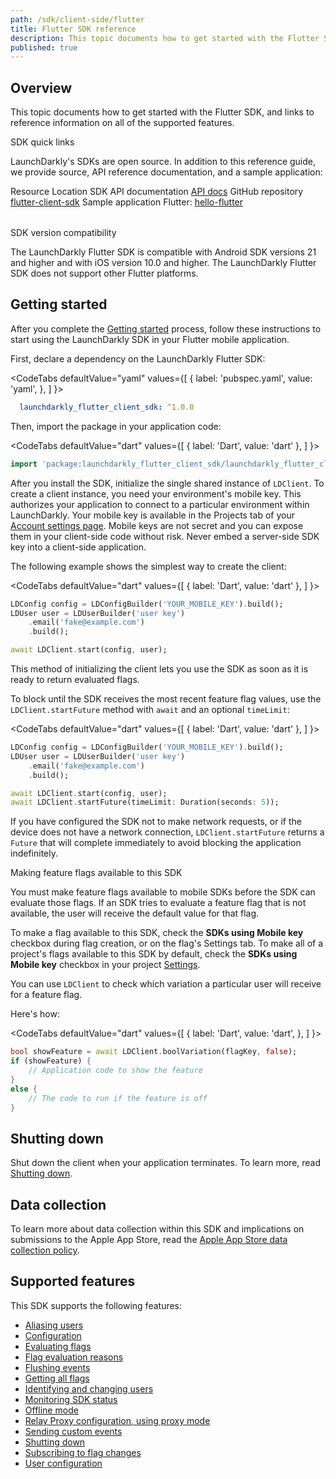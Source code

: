 ```yaml
---
path: /sdk/client-side/flutter
title: Flutter SDK reference
description: This topic documents how to get started with the Flutter SDK, and links to reference information on all of the supported features.
published: true
---
```


## Overview

This topic documents how to get started with the Flutter SDK, and links to reference information on all of the supported features.

<Callout intent="primary">
<CalloutTitle>SDK quick links</CalloutTitle>
<CalloutDescription>

LaunchDarkly's SDKs are open source. In addition to this reference guide, we provide source, API reference documentation, and a sample application:

<Table>
  <TableHeader>
    <TableHeadCell>Resource</TableHeadCell>
    <TableHeadCell>Location</TableHeadCell>
  </TableHeader>
  <TableBody>
    <TableRow>
      <TableCell>SDK API documentation</TableCell>
      <TableCell><a href="https://launchdarkly.github.io/flutter-client-sdk/">API docs</a></TableCell>
    </TableRow>
    <TableRow>
      <TableCell>GitHub repository</TableCell>
      <TableCell><a href="https://github.com/launchdarkly/flutter-client-sdk">flutter-client-sdk</a></TableCell>
    </TableRow>
    <TableRow>
      <TableCell>Sample application</TableCell>
      <TableCell>Flutter: <a href="https://github.com/launchdarkly/hello-flutter">hello-flutter</a></TableCell>
    </TableRow>
  </TableBody>
</Table>

</CalloutDescription>
</Callout>

<Callout intent="info">
<CalloutTitle>SDK version compatibility</CalloutTitle>
<CalloutDescription>

The LaunchDarkly Flutter SDK is compatible with Android SDK versions 21 and higher and with iOS version 10.0 and higher. The LaunchDarkly Flutter SDK does not support other Flutter platforms.

</CalloutDescription>
</Callout>

## Getting started

After you complete the [Getting started](/home/getting-started) process, follow these instructions to start using the LaunchDarkly SDK in your Flutter mobile application.

First, declare a dependency on the LaunchDarkly Flutter SDK:

<CodeTabs
  defaultValue="yaml"
  values={[
    { label: 'pubspec.yaml', value: 'yaml', },
  ]
}>
<CodeTabItem value="yaml">

```yaml
  launchdarkly_flutter_client_sdk: ^1.0.0
```

</CodeTabItem>
</CodeTabs>

Then, import the package in your application code:

<CodeTabs
  defaultValue="dart"
  values={[
    { label: 'Dart', value: 'dart' },
  ]
}>
<CodeTabItem value="dart">

```dart
import 'package:launchdarkly_flutter_client_sdk/launchdarkly_flutter_client_sdk.dart';
```

</CodeTabItem>
</CodeTabs>

After you install the SDK, initialize the single shared instance of `LDClient`. To create a client instance, you need your environment's mobile key. This authorizes your application to connect to a particular environment within LaunchDarkly. Your mobile key is available in the Projects tab of your [Account settings page](https://app.launchdarkly.com/settings/projects). Mobile keys are not secret and you can expose them in your client-side code without risk. Never embed a server-side SDK key into a client-side application.

The following example shows the simplest way to create the client:

<CodeTabs
  defaultValue="dart"
  values={[
    { label: 'Dart', value: 'dart' },
  ]
}>
<CodeTabItem value="dart">

```dart
LDConfig config = LDConfigBuilder('YOUR_MOBILE_KEY').build();
LDUser user = LDUserBuilder('user key')
    .email('fake@example.com')
    .build();

await LDClient.start(config, user);
```

</CodeTabItem>
</CodeTabs>

This method of initializing the client lets you use the SDK as soon as it is ready to return evaluated flags.

To block until the SDK receives the most recent feature flag values, use the `LDClient.startFuture` method with `await` and an optional `timeLimit`:

<CodeTabs
  defaultValue="dart"
  values={[
    { label: 'Dart', value: 'dart' },
  ]
}>
<CodeTabItem value="dart">

```dart
LDConfig config = LDConfigBuilder('YOUR_MOBILE_KEY').build();
LDUser user = LDUserBuilder('user key')
    .email('fake@example.com')
    .build();

await LDClient.start(config, user);
await LDClient.startFuture(timeLimit: Duration(seconds: 5));
```

</CodeTabItem>
</CodeTabs>

If you have configured the SDK not to make network requests, or if the device does not have a network connection, `LDClient.startFuture` returns a `Future` that  will complete immediately to avoid blocking the application indefinitely.

<Callout intent="alert">
<CalloutTitle>Making feature flags available to this SDK</CalloutTitle>
<CalloutDescription>

You must make feature flags available to mobile SDKs before the SDK can evaluate those flags. If an SDK tries to evaluate a feature flag that is not available, the user will receive the default value for that flag.

To make a flag available to this SDK, check the **SDKs using Mobile key** checkbox during flag creation, or on the flag's Settings tab. To make all of a project's flags available to this SDK by default, check the **SDKs using Mobile key** checkbox in your project [Settings](https://app.launchdarkly.com/settings/projects).

</CalloutDescription>
</Callout>

You can use `LDClient` to check which variation a particular user will receive for a feature flag.

Here's how:

<CodeTabs
  defaultValue="dart"
  values={[
    { label: 'Dart', value: 'dart', },
  ]
}>
<CodeTabItem value="dart">

```dart
bool showFeature = await LDClient.boolVariation(flagKey, false);
if (showFeature) {
    // Application code to show the feature
}
else {
    // The code to run if the feature is off
}
```

</CodeTabItem>
</CodeTabs>

## Shutting down

Shut down the client when your application terminates. To learn more, read [Shutting down](/sdk/features/shutdown#flutter).

## Data collection

To learn more about data collection within this SDK and implications on submissions to the Apple App Store, read the [Apple App Store data collection policy](/sdk/concepts/apple-app-store).

## Supported features

This SDK supports the following features:

* [Aliasing users](/sdk/features/aliasing-users#flutter)
* [Configuration](/sdk/features/config#flutter)
* [Evaluating flags](/sdk/features/evaluating#flutter)
* [Flag evaluation reasons](/sdk/features/evaluation-reasons#flutter)
* [Flushing events](/sdk/features/flush#flutter)
* [Getting all flags](/sdk/features/all-flags#flutter)
* [Identifying and changing users](/sdk/features/identify#flutter)
* [Monitoring SDK status](/sdk/features/monitoring#flutter)
* [Offline mode](/sdk/features/offline-mode#flutter)
* [Relay Proxy configuration, using proxy mode](/sdk/features/relay-proxy-configuration/proxy-mode#flutter)
* [Sending custom events](/sdk/features/events#flutter)
* [Shutting down](/sdk/features/shutdown#flutter)
* [Subscribing to flag changes](/sdk/features/flag-changes#flutter)
* [User configuration](/sdk/features/user-config#flutter)
